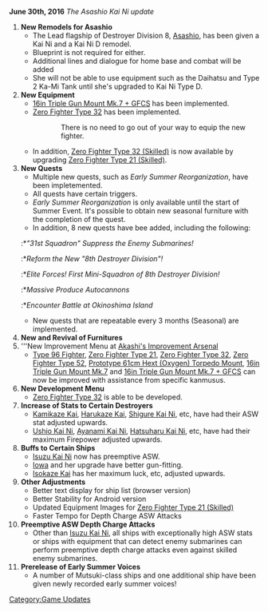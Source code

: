 {{UpdateBar
|PrevDate = June 22
|PrevYear = 2016
|NextDate = July 15
|NextYear = 2016
}}

'''June 30th, 2016''' ''The Asashio Kai Ni update''

# '''New Remodels for Asashio'''
#* The Lead flagship of Destroyer Division 8, [[Asashio]], has been given a Kai Ni and a Kai Ni D remodel.
#* Blueprint is not required for either.
#* Additional lines and dialogue for home base and combat will be added
#* She will not be able to use equipment such as the Daihatsu and Type 2 Ka-Mi Tank until she's upgraded to Kai Ni Type D.
#'''New Equipment'''
#* [[16in Triple Gun Mount Mk.7 + GFCS]] has been implemented.
#* [[Zero Fighter Type 32]] has been implemented.
#::There is no need to go out of your way to equip the new fighter.
#* In addition, [[Zero Fighter Type 32 (Skilled)]] is now available by upgrading [[Zero Fighter Type 21 (Skilled)]].
#'''New Quests'''
#* Multiple new quests, such as ''Early Summer Reorganization'', have been impletemented.
#* All quests have certain triggers.
#* ''Early Summer Reorganization'' is only available until the start of Summer Event. It's possible to obtain new seasonal furniture with the completion of the quest.
#* In addition, 8 new quests have bee added, including the following:
#:*''"31st Squadron" Suppress the Enemy Submarines!''
#:*''Reform the New "8th Destroyer Division"!''
#:*''Elite Forces! First Mini-Squadron of 8th Destroyer Division!''
#:*''Massive Produce Autocannons''
#:*''Encounter Battle at Okinoshima Island''
#* New quests that are repeatable every 3 months (Seasonal) are implemented.
#'''New and Revival of Furnitures'''
#'''New Improvement Menu at [[Akashi's Improvement Arsenal]]
#* [[Type 96 Fighter]], [[Zero Fighter Type 21]], [[Zero Fighter Type 32]], [[Zero Fighter Type 52]], [[Prototype 61cm Hext (Oxygen) Torpedo Mount]], [[16in Triple Gun Mount Mk.7]] and [[16in Triple Gun Mount Mk.7 + GFCS]] can now be improved with assistance from specific kanmusus.
#'''New Development Menu'''
#* [[Zero Fighter Type 32]] is able to be developed.
#'''Increase of Stats to Certain Destroyers'''
#* [[Kamikaze#Upgrade|Kamikaze Kai]], [[Harukaze#Upgrade|Harukaze Kai]], [[Shigure#Second Upgrade|Shigure Kai Ni]], etc, have had their ASW stat adjusted upwards.
#* [[Ushio#Second Upgrade|Ushio Kai Ni]], [[Ayanami#Second Upgrade|Ayanami Kai Ni]], [[Hatsuharu#Second Upgrade|Hatsuharu Kai Ni]], etc, have had their maximum Firepower adjusted upwards.
#'''Buffs to Certain Ships'''
#* [[Isuzu#Second Upgrade|Isuzu Kai Ni]] now has preemptive ASW.
#* [[Iowa]] and her upgrade have better gun-fitting.
#* [[Isokaze#Upgrade|Isokaze Kai]] has her maximum luck, etc, adjusted upwards.
#'''Other Adjustments'''
#* Better text display for ship list (browser version)
#* Better Stability for Android version
#* Updated Equipment Images for [[Zero Fighter Type 21 (Skilled)]]
#* Faster Tempo for Depth Charge ASW Attacks
#'''Preemptive ASW Depth Charge Attacks'''
#* Other than [[Isuzu#Second Upgrade|Isuzu Kai Ni]], all ships with exceptionally high ASW stats or ships with equipment that can detect enemy submarines can perform preemptive depth charge attacks even against skilled enemy submarines.
#'''Prerelease of Early Summer Voices'''
#* A number of Mutsuki-class ships and one additional ship have been given newly recorded early summer voices!
[[Category:Game Updates]]